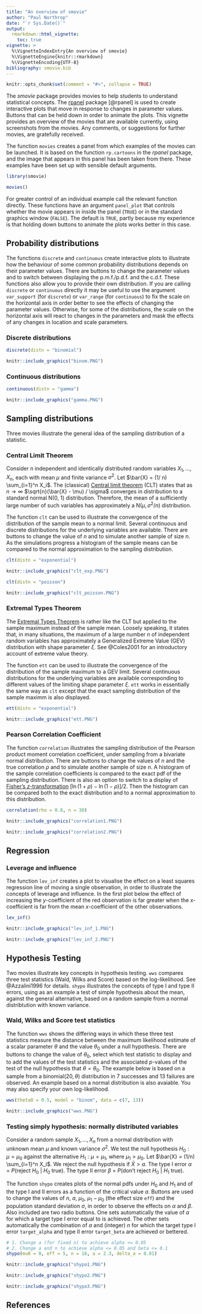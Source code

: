 ---
title: "An overview of smovie"
author: "Paul Northrop"
date: "`r Sys.Date()`"
output: 
  rmarkdown::html_vignette:
    toc: true
vignette: >
  %\VignetteIndexEntry{An overview of smovie}
  %\VignetteEngine{knitr::rmarkdown}
  %\VignetteEncoding{UTF-8}
bibliography: smovie.bib
---

```{r, include = FALSE}
knitr::opts_chunk$set(comment = "#>", collapse = TRUE)
```

The *smovie* package provides movies to help students to understand statistical concepts.  The [rpanel](https://cran.r-project.org/package=rpanel) package [@rpanel] is used to create interactive plots that move in response to changes in parameter values.  Buttons that can be held down in order to animate the plots.  This vignette provides an overview of the movies that are available currently, using screenshots from the movies.  Any comments, or suggestions for further movies, are gratefully received.

The function `movies` creates a panel from which examples of the movies can be launched.  It is based on the function `rp.cartoons` in the *rpanel* package, and the image that appears in this panel has been taken from there.  These examples have been set up with sensible default arguments.  

```{r}
library(smovie)
```
```{r, eval = FALSE}
movies()
```

For greater control of an individual example call the relevant function 
directly.  These functions have an argument `panel_plot` that controls whether
the movie appears in inside the panel (`TRUE`) or in the standard graphics 
window (`FALSE`).  The default is `TRUE`, partly because my experience is that 
holding down buttons to animate the plots works better in this case.

## Probability distributions

The functions `discrete` and `continuous` create interactive plots to illustrate how the behaviour of some common probability distributions depends on their parameter values.  There are buttons to change the parameter values and to switch between displaying the p.m.f./p.d.f. and the c.d.f.  These functions also allow you to provide their own distribution.  If you are calling `discrete` or `continuous` directly it may be useful to use the argument `var_support` (for `discrete`) or `var_range` (for `continuous`) to fix the scale on the horizontal axis in order better to see the effects of changing the parameter values.  Otherwise, for some of the distributions, the scale on the horizontal axis will react to changes in the parameters and mask the effects of any changes in location and scale parameters.

### Discrete distributions

```{r, eval = FALSE}
discrete(distn = "binomial")
```

```{r, echo = FALSE, fig.align = 'center', out.width = "600px"}
knitr::include_graphics("binom.PNG")
```

### Continuous distributions

```{r, eval = FALSE}
continuous(distn = "gamma")
```

```{r, echo = FALSE, fig.align = 'center', out.width = "600px"}
knitr::include_graphics("gamma.PNG")
```

## Sampling distributions

Three movies illustrate the general idea of the sampling distribution of a statistic.

### Central Limit Theorem

Consider $n$ independent and identically distributed random variables $X_1, \ldots, X_n$, each with mean $\mu$ and finite variance $\sigma^2$. Let $\bar{X} = (1/ n) \sum_{i=1}^n X_i$.  The (classical) [Central limit theorem](https://en.wikipedia.org/wiki/Central_limit_theorem) (CLT) states that as $n \rightarrow \infty$ $\sqrt{n}(\bar{X} - \mu) / \sigma$ converges in distribution to a standard normal N(0, 1) distribution.  Therefore, the mean of a sufficiently large number of such variables has approximately a N($\mu, \sigma^2/n$) distribution.

The function `clt` can be used to illustrate the convergence of the distribution of the sample mean to a normal limit.  Several continuous and discrete distributions for the underlying variables are available.  There are buttons to change the value of $n$ and to simulate another sample of size $n$.  As the simulations progress a histogram of the sample means can be compared to the normal approximation to the sampling distribution.  

```{r, eval = FALSE}
clt(distn = "exponential")
```

```{r, echo = FALSE, fig.align = 'center', out.width = "600px"}
knitr::include_graphics("clt_exp.PNG")
```

```{r, eval = FALSE}
clt(distn = "poisson")
```

```{r, echo = FALSE, fig.align = 'center', out.width = "600px"}
knitr::include_graphics("clt_poisson.PNG")
```

### Extremal Types Theorem 

The [Extremal Types Theorem](https://en.wikipedia.org/wiki/Extreme_value_theory#Univariate_theory) is rather like the CLT but applied to the sample maximum instead of the sample mean.  Loosely speaking, it states that, in many situations, the maximum of a large number $n$ of independent random variables has approximately a Generalized Extreme Value (GEV) distribution with shape parameter $\xi$.  See @Coles2001 for an introductory account of extreme value theory.

The function `ett` can be used to illustrate the convergence of the distribution of the sample maximum to a GEV limit.  Several continuous distributions for the underlying variables are available corresponding to different values of the limiting shape parameter $\xi$.  `ett` works in essentially the same way as `clt` except that the exact sampling distribution of the sample maximm is also displayed.

```{r, eval = FALSE}
ett(distn = "exponential")
```

```{r, echo = FALSE, fig.align = 'center', out.width = "600px"}
knitr::include_graphics("ett.PNG")
```

### Pearson Correlation Coefficient

The function `correlation` illustrates the sampling distribution of the Pearson product moment correlation coefficient, under sampling from a bivariate normal distribution. There are buttons to change the values of $n$ and the true correlation $\rho$ and to simulate another sample of size $n$.  A histogram of the sample correlation coefficients is compared to the exact pdf of the sampling distribution.  There is also an option to switch to a display of [Fisher's $z$-transformation](https://en.wikipedia.org/wiki/Fisher_transformation) $[\ln(1+\rho) - \ln(1-\rho)] / 2$.  Then the histogram can be compared both to the exact distribution and to a normal approximation to this distribution.

```{r, eval = FALSE}
correlation(rho = 0.8, n = 30)
```

```{r, echo = FALSE, fig.align = 'center', out.width = "600px"}
knitr::include_graphics("correlation1.PNG")
```

```{r, echo = FALSE, fig.align = 'center', out.width = "600px"}
knitr::include_graphics("correlation2.PNG")
```

## Regression

### Leverage and influence

The function `lev_inf` creates a plot to visualise the effect on a least squares regression line of moving a single observation, in order to illustrate the concepts of leverage and influence.  In the first plot below the effect of increasing the $y$-coefficient of the red observation is far greater when the $x$-coefficient is far from the mean $x$-coefficient of the other observations. 

```{r, eval = FALSE}
lev_inf()
```

```{r, echo = FALSE, fig.align = 'center', out.width = "600px"}
knitr::include_graphics("lev_inf_1.PNG")
```

```{r, echo = FALSE, fig.align = 'center', out.width = "600px"}
knitr::include_graphics("lev_inf_2.PNG")
```

## Hypothesis Testing

Two movies illustrate key concepts in hypothesis testing.  `wws` compares three test statistics (Wald, Wilks and Score) based on the log-likelihood.  See @Azzalini1996 for details.  `shypo` illustrates the concepts of type I and type II errors, using as an example a test of simple hypothesis about the mean, against the general alternative, based on a random sample from a normal distribtution with known variance. 

### Wald, Wilks and Score test statistics

The function `wws` shows the differing ways in which these three test statistics measure the distance between the maximum likelihood estimate of a scalar parameter $\theta$ and the value $\theta_0$ under a null hypothesis.  There are buttons to change the value of $\theta_0$, select which test statistic to display and to add the values of the test statistics and the associated $p$-values of the test of the null hypothesis that $\theta = \theta_0$.  The example below is based on a sample from a binomial($20, \theta$) distribution in 7 successes and 13 failures are observed.  An example based on a normal distribution is also avaiable.  You may also specify your own log-likelihood.

```{r, eval = FALSE}
wws(theta0 = 0.5, model = "binom", data = c(7, 13))
```

```{r, echo = FALSE, fig.align = 'center', out.width = "600px"}
knitr::include_graphics("wws.PNG")
```

### Testing simply hypothesis: normally distributed variables

Consider a random sample $X_1, \ldots, X_n$ from a normal 
distribution with unknown mean $\mu$ and known variance $\sigma^2$. 
We test the null hypothesis $H_0: \mu = \mu_0$ against the alternative 
$H_1: \mu = \mu_1$, where $\mu_1 > \mu_0$.  Let 
$\bar{X} = (1/n) \sum_{i=1}^n X_i$.  We reject the null hypothesis 
if $\bar{X} > a$.  The type I error $\alpha$ = $P$(reject $H_0$ | $H_0$ true).  The type II error $\beta$ = $P$(don't reject $H_0$ | $H_1$ true).

The function `shypo` creates plots of the normal pdfs under $H_0$ and $H_1$ and of the type I and II errors as a function of the critical value $a$.  Buttons are used to change the values of $n$, $a$, $\mu_0$, $\mu_1 - \mu_0$ (the effect size `eff`) and the population standard deviation $\sigma$, in order to observe the effects on $\alpha$ and $\beta$.  Also included are two radio buttons.  One sets automatically the value of $a$ for which a target type I error equal to \code{target_alpha} is achieved.  The other sets automatically the combination of $a$ and (integer) $n$ for which the target type I error `target_alpha` and type II error `target_beta` are achieved or bettered.

```{r, eval = FALSE}
# 1. Change a (for fixed n) to achieve alpha <= 0.05
# 2. Change a and n to achieve alpha <= 0.05 and beta <= 0.1
shypo(mu0 = 0, eff = 5, n = 16, a = 2.3, delta_a = 0.01)
```

```{r, echo = FALSE, fig.align = 'center', out.width = "600px"}
knitr::include_graphics("shypo1.PNG")
```
```{r, echo = FALSE, fig.align = 'center', out.width = "600px"}
knitr::include_graphics("shypo2.PNG")
```
```{r, echo = FALSE, fig.align = 'center', out.width = "600px"}
knitr::include_graphics("shypo3.PNG")
```

## References

<script type="text/x-mathjax-config">
   MathJax.Hub.Config({  "HTML-CSS": { minScaleAdjust: 125, availableFonts: [] }  });
</script>
